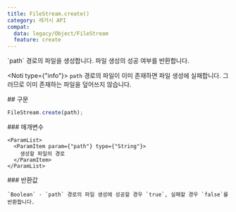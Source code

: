 ```yaml
---
title: FileStream.create()
category: 레거시 API
compat:
  data: legacy/Object/FileStream
  feature: create
---
```


<Section>
  `path` 경로의 파일을 생성합니다. 파일 생성의 성공 여부를 반환합니다.

  <Noti type={"info"}>
    `path` 경로의 파일이 이미 존재하면 파일 생성에 실패합니다. 그러므로 이미 존재하는 파일을 덮어쓰지 않습니다.
  </Noti>
</Section>
<Section>
  ## 구문

  ~~~js
  FileStream.create(path);
  ~~~

  <Section>
    ### 매개변수

    <ParamList>
      <ParamItem param={"path"} type={"String"}>
        생성할 파일의 경로
      </ParamItem>
    </ParamList>
  </Section>
  <Section>
    ### 반환값

    `Boolean` - `path` 경로의 파일 생성에 성공할 경우 `true`, 실패할 경우 `false`를 반환합니다.
  </Section>
</Section>
